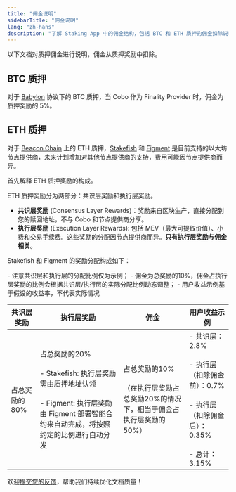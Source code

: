 ```yaml
---
title: "佣金说明"
sidebarTitle: "佣金说明"
lang: "zh-hans"
description: "了解 Staking App 中的佣金结构，包括 BTC 和 ETH 质押的佣金扣除说明。"
---
```


以下文档对质押佣金进行说明，佣金从质押奖励中扣除。

## BTC 质押

对于 [Babylon](https://babylonlabs.io/) 协议下的 BTC 质押，当 Cobo 作为 Finality Provider 时，佣金为质押奖励的 5%。

## ETH 质押

对于 [Beacon Chain](https://ethereum.org/en/roadmap/beacon-chain/) 上的 ETH 质押，[Stakefish](https://stake.fish/products/classic-staking) 和 [Figment](https://figment.io/) 是目前支持的以太坊节点提供商，未来计划增加对其他节点提供商的支持，费用可能因节点提供商而异。

首先解释 ETH 质押奖励的构成。

ETH 质押奖励分为两部分：共识层奖励和执行层奖励。

- **共识层奖励** (Consensus Layer Rewards)：奖励来自区块生产，直接分配到您的赎回地址，不与 Cobo 和节点提供商分享。
- **执行层奖励** (Execution Layer Rewards): 包括 MEV（最大可提取价值）、小费和交易手续费。这些奖励的分配因节点提供商而异。**只有执行层奖励与佣金相关**。

Stakefish 和 Figment 的奖励分配构成如下：

<Note>
- 注意共识层和执行层的分配比例仅为示例；
- 佣金为总奖励的10%，佣金占执行层奖励的比例会根据共识层/执行层的实际分配比例动态调整；
- 用户收益示例基于假设的收益率，不代表实际情况
</Note>

| 共识层奖励 | 执行层奖励 | 佣金 | 用户收益示例 |
|----------|----------|---------|------------|
| 占总奖励的80% | 占总奖励的20%<br></br>- Stakefish: 执行层奖励需由质押地址认领<br></br>- Figment: 执行层奖励由 Figment 部署智能合约来自动完成，将按照约定的比例进行自动分发 | 占总奖励的10%<br></br>（在执行层奖励占总奖励20%的情况下，相当于佣金占执行层奖励的50%） | - 共识层：2.8%<br></br>- 执行层（扣除佣金前）：0.7%<br></br>- 执行层（扣除佣金后）：0.35%<br></br>- 总计：3.15% |

<Tip>欢迎[提交您的反馈](https://forms.zohopublic.com/cobo/form/DocumentFeedbackForm/formperma/QvLOhxJv1_JMsJ-1dleZ8Itb_7rzN-LtgvsDdxosoVI?referrername=manuals)，帮助我们持续优化文档质量！</Tip>
